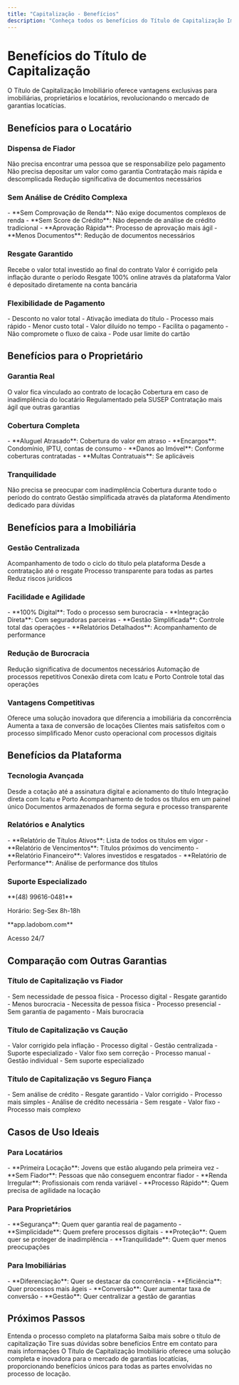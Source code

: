 ```yaml
---
title: "Capitalização - Benefícios"
description: "Conheça todos os benefícios do Título de Capitalização Imobiliário"
---
```


# Benefícios do Título de Capitalização

<Info>
O Título de Capitalização Imobiliário oferece vantagens exclusivas para imobiliárias, proprietários e locatários, revolucionando o mercado de garantias locatícias.
</Info>

## Benefícios para o Locatário

### Dispensa de Fiador

<CardGroup cols={2}>
<Card title="Sem Necessidade de Fiador" icon="user-group">
  Não precisa encontrar uma pessoa que se responsabilize pelo pagamento
</Card>

<Card title="Sem Caução" icon="lock-closed">
  Não precisa depositar um valor como garantia
</Card>

<Card title="Processo Simplificado" icon="check">
  Contratação mais rápida e descomplicada
</Card>

<Card title="Menos Burocracia" icon="document-text">
  Redução significativa de documentos necessários
</Card>
</CardGroup>

### Sem Análise de Crédito Complexa

<Check>
- **Sem Comprovação de Renda**: Não exige documentos complexos de renda
- **Sem Score de Crédito**: Não depende de análise de crédito tradicional
- **Aprovação Rápida**: Processo de aprovação mais ágil
- **Menos Documentos**: Redução de documentos necessários
</Check>

### Resgate Garantido

<CardGroup cols={2}>
<Card title="Valor Investido" icon="currency-dollar">
  Recebe o valor total investido ao final do contrato
</Card>

<Card title="Correção Monetária" icon="chart-line">
  Valor é corrigido pela inflação durante o período
</Card>

<Card title="Processo Digital" icon="computer-desktop">
  Resgate 100% online através da plataforma
</Card>

<Card title="Depósito Direto" icon="banknotes">
  Valor é depositado diretamente na conta bancária
</Card>
</CardGroup>

### Flexibilidade de Pagamento

<AccordionGroup>
<Accordion title="À Vista">
  - Desconto no valor total
  - Ativação imediata do título
  - Processo mais rápido
  - Menor custo total
</Accordion>

<Accordion title="Parcelado no Cartão">
  - Valor diluído no tempo
  - Facilita o pagamento
  - Não compromete o fluxo de caixa
  - Pode usar limite do cartão
</Accordion>
</AccordionGroup>

## Benefícios para o Proprietário

### Garantia Real

<CardGroup cols={2}>
<Card title="Valor Vinculado" icon="link">
  O valor fica vinculado ao contrato de locação
</Card>

<Card title="Proteção Financeira" icon="shield-check">
  Cobertura em caso de inadimplência do locatário
</Card>

<Card title="Segurança Jurídica" icon="scale">
  Regulamentado pela SUSEP
</Card>

<Card title="Processo Rápido" icon="clock">
  Contratação mais ágil que outras garantias
</Card>
</CardGroup>

### Cobertura Completa

<Check>
- **Aluguel Atrasado**: Cobertura do valor em atraso
- **Encargos**: Condomínio, IPTU, contas de consumo
- **Danos ao Imóvel**: Conforme coberturas contratadas
- **Multas Contratuais**: Se aplicáveis
</Check>

### Tranquilidade

<CardGroup cols={2}>
<Card title="Sem Preocupações" icon="heart">
  Não precisa se preocupar com inadimplência
</Card>

<Card title="Proteção Contínua" icon="shield-check">
  Cobertura durante todo o período do contrato
</Card>

<Card title="Processo Digital" icon="computer-desktop">
  Gestão simplificada através da plataforma
</Card>

<Card title="Suporte Especializado" icon="headphones">
  Atendimento dedicado para dúvidas
</Card>
</CardGroup>

## Benefícios para a Imobiliária

### Gestão Centralizada

<CardGroup cols={2}>
<Card title="Painel Único" icon="chart-bar">
  Acompanhamento de todo o ciclo do título pela plataforma
</Card>

<Card title="Processo Digital" icon="computer-desktop">
  Desde a contratação até o resgate
</Card>

<Card title="Transparência" icon="eye">
  Processo transparente para todas as partes
</Card>

<Card title="Segurança Jurídica" icon="shield-check">
  Reduz riscos jurídicos
</Card>
</CardGroup>

### Facilidade e Agilidade

<Check>
- **100% Digital**: Todo o processo sem burocracia
- **Integração Direta**: Com seguradoras parceiras
- **Gestão Simplificada**: Controle total das operações
- **Relatórios Detalhados**: Acompanhamento de performance
</Check>

### Redução de Burocracia

<CardGroup cols={2}>
<Card title="Menos Documentos" icon="document-text">
  Redução significativa de documentos necessários
</Card>

<Card title="Processo Automatizado" icon="cog-6-tooth">
  Automação de processos repetitivos
</Card>

<Card title="Integração com Seguradoras" icon="link">
  Conexão direta com Icatu e Porto
</Card>

<Card title="Gestão Eficiente" icon="chart-bar">
  Controle total das operações
</Card>
</CardGroup>

### Vantagens Competitivas

<AccordionGroup>
<Accordion title="Diferencial no Mercado">
  Oferece uma solução inovadora que diferencia a imobiliária da concorrência
</Accordion>

<Accordion title="Maior Conversão">
  Aumenta a taxa de conversão de locações
</Accordion>

<Accordion title="Satisfação do Cliente">
  Clientes mais satisfeitos com o processo simplificado
</Accordion>

<Accordion title="Redução de Custos">
  Menor custo operacional com processos digitais
</Accordion>
</AccordionGroup>

## Benefícios da Plataforma

### Tecnologia Avançada

<CardGroup cols={2}>
<Card title="Processo 100% Digital" icon="computer-desktop">
  Desde a cotação até a assinatura digital e acionamento do título
</Card>

<Card title="Integração com Seguradoras" icon="link">
  Integração direta com Icatu e Porto
</Card>

<Card title="Gestão Centralizada" icon="chart-bar">
  Acompanhamento de todos os títulos em um painel único
</Card>

<Card title="Transparência e Segurança" icon="shield-check">
  Documentos armazenados de forma segura e processo transparente
</Card>
</CardGroup>

### Relatórios e Analytics

<Check>
- **Relatório de Títulos Ativos**: Lista de todos os títulos em vigor
- **Relatório de Vencimentos**: Títulos próximos do vencimento
- **Relatório Financeiro**: Valores investidos e resgatados
- **Relatório de Performance**: Análise de performance dos títulos
</Check>

### Suporte Especializado

<CardGroup cols={2}>
<Card title="WhatsApp" icon="phone">
  **(48) 99616-0481**
  
  Horário: Seg-Sex 8h-18h
</Card>

<Card title="Plataforma" icon="computer-desktop">
  **app.ladobom.com**
  
  Acesso 24/7
</Card>
</CardGroup>

## Comparação com Outras Garantias

### Título de Capitalização vs Fiador

<CardGroup cols={2}>
<Card title="Título de Capitalização" icon="star">
  - Sem necessidade de pessoa física
  - Processo digital
  - Resgate garantido
  - Menos burocracia
</Card>

<Card title="Fiador" icon="user-group">
  - Necessita de pessoa física
  - Processo presencial
  - Sem garantia de pagamento
  - Mais burocracia
</Card>
</CardGroup>

### Título de Capitalização vs Caução

<CardGroup cols="2">
<Card title="Título de Capitalização" icon="star">
  - Valor corrigido pela inflação
  - Processo digital
  - Gestão centralizada
  - Suporte especializado
</Card>

<Card title="Caução" icon="lock-closed">
  - Valor fixo sem correção
  - Processo manual
  - Gestão individual
  - Sem suporte especializado
</Card>
</CardGroup>

### Título de Capitalização vs Seguro Fiança

<CardGroup cols="2">
<Card title="Título de Capitalização" icon="star">
  - Sem análise de crédito
  - Resgate garantido
  - Valor corrigido
  - Processo mais simples
</Card>

<Card title="Seguro Fiança" icon="shield-check">
  - Análise de crédito necessária
  - Sem resgate
  - Valor fixo
  - Processo mais complexo
</Card>
</CardGroup>

## Casos de Uso Ideais

### Para Locatários

<Check>
- **Primeira Locação**: Jovens que estão alugando pela primeira vez
- **Sem Fiador**: Pessoas que não conseguem encontrar fiador
- **Renda Irregular**: Profissionais com renda variável
- **Processo Rápido**: Quem precisa de agilidade na locação
</Check>

### Para Proprietários

<Check>
- **Segurança**: Quem quer garantia real de pagamento
- **Simplicidade**: Quem prefere processos digitais
- **Proteção**: Quem quer se proteger de inadimplência
- **Tranquilidade**: Quem quer menos preocupações
</Check>

### Para Imobiliárias

<Check>
- **Diferenciação**: Quer se destacar da concorrência
- **Eficiência**: Quer processos mais ágeis
- **Conversão**: Quer aumentar taxa de conversão
- **Gestão**: Quer centralizar a gestão de garantias
</Check>

## Próximos Passos

<CardGroup cols="2">
<Card title="Como Funciona" icon="play" href="/produtos/capitalizacao/como-funciona">
  Entenda o processo completo na plataforma
</Card>

<Card title="Sobre o Produto" icon="information-circle" href="/produtos/capitalizacao/sobre">
  Saiba mais sobre o título de capitalização
</Card>

<Card title="FAQ" icon="question-mark" href="/produtos/capitalizacao/faq">
  Tire suas dúvidas sobre benefícios
</Card>

<Card title="Contato" icon="phone" href="/contato">
  Entre em contato para mais informações
</Card>
</CardGroup>

<Note>
O Título de Capitalização Imobiliário oferece uma solução completa e inovadora para o mercado de garantias locatícias, proporcionando benefícios únicos para todas as partes envolvidas no processo de locação.
</Note>

